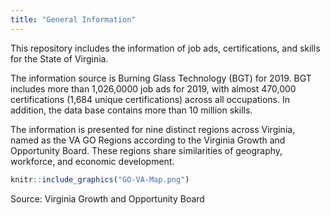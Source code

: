 ```yaml
---
title: "General Information"
---
```

    
This repository includes the information of job ads, certifications, and skills for the State of Virginia.

The information source is Burning Glass Technology (BGT) for 2019. BGT includes more than 1,026,0000 job ads for 2019, with almost 470,000 certifications (1,684 unique certifications) across all occupations. In addition, the data base contains more than 10 million skills. 

The information is presented for nine distinct regions across Virginia, named as the VA GO Regions according to the Virginia Growth and Opportunity Board.  These regions share similarities of geography, workforce, and economic development.  
 

```r
knitr::include_graphics("GO-VA-Map.png")

```


Source: Virginia Growth and Opportunity Board 




